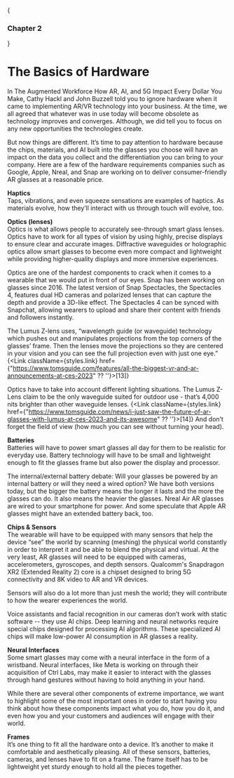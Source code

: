 
{<h3>Chapter 2</h3>}

# The Basics of Hardware 

In The Augmented Workforce How AR, AI, and 5G Impact Every Dollar You Make, Cathy Hackl and John Buzzell told you to ignore hardware when it came to implementing AR/VR technology into your business. At the time, we all agreed that whatever was in use today will become obsolete as technology improves and converges. Although, we did tell you to focus on any new opportunities the technologies create. 

But now things are different. It’s time to pay attention to hardware because the chips, materials, and AI built into the glasses you choose will have an impact on the data you collect and the differentiation you can bring to your company. Here are a few of the hardware requirements companies such as Google, Apple, Nreal, and Snap are working on to deliver consumer-friendly AR glasses at a reasonable price. 

**Haptics**     
Taps, vibrations, and even squeeze sensations are examples of haptics. As materials evolve, how they’ll interact with us through touch will evolve, too. 

**Optics (lenses)**     
Optics is what allows people to accurately see-through smart glass lenses. Optics have to work for all types of vision by using highly, precise displays to ensure clear and accurate images. Diffractive waveguides or holographic optics allow smart glasses to become even more compact and lightweight while providing higher-quality displays and more immersive experiences. 

Optics are one of the hardest components to crack when it comes to a wearable that we would put in front of our eyes. Snap has been working on glasses since 2016. The latest version of Snap Spectacles, the Spectacles 4, features dual HD cameras and polarized lenses that can capture the depth and provide a 3D-like effect. The Spectacles 4 can be synced with Snapchat, allowing wearers to upload and share their content with friends and followers instantly.

The Lumus Z-lens uses, “wavelength guide (or waveguide) technology which pushes out and manipulates projections from the top corners of the glasses’ frame. Then the lenses move the projections so they are centered in your vision and you can see the full projection even with just one eye.” {<Link className={styles.link} href={"https://www.tomsguide.com/features/all-the-biggest-vr-and-ar-announcements-at-ces-2023" ?? ''}>[13]</Link>}

Optics have to take into account different lighting situations. The Lumus Z-Lens claim to be the only waveguide suited for outdoor use - that’s 4,000 nits brighter than other waveguide lenses. {<Link className={styles.link} href={"https://www.tomsguide.com/news/i-just-saw-the-future-of-ar-glasses-with-lumus-at-ces-2023-and-its-awesome" ?? ''}>[14]</Link>} And don’t forget the field of view (how much you can see without turning your head). 

**Batteries**   
Batteries will have to power smart glasses all day for them to be realistic for everyday use. Battery technology will have to be small and lightweight enough to fit the glasses frame but also power the display and processor. 

The internal/external battery debate: Will your glasses be powered by an internal battery or will they need a wired option? We have both versions today, but the bigger the battery means the longer it lasts and the more the glasses can do. It also means the heavier the glasses. Nreal Air AR glasses are wired to your smartphone for power. And some speculate that Apple AR glasses might have an extended battery back, too. 

**Chips & Sensors**     
The wearable will have to be equipped with many sensors that help the device “see” the world by scanning (meshing) the physical world constantly in order to interpret it and be able to blend the  physical and virtual. At the very least, AR glasses will need to be equipped with cameras, accelerometers, gyroscopes, and depth sensors. Qualcomm's Snapdragon XR2 (Extended Reality 2) core is a chipset designed to bring 5G connectivity and 8K video to AR and VR devices.

Sensors will also do a lot more than just mesh the world; they will contribute to how the wearer experiences the world. 

Voice assistants and facial recognition in our cameras don’t work with static software -- they use AI chips. Deep learning and neural networks require special chips designed for processing AI algorithms. These specialized AI chips will make low-power AI consumption in AR glasses a reality. 

**Neural Interfaces**        
Some smart glasses may come with a neural interface in the form of a wristband. Neural interfaces, like Meta is working on through their acquisition of Ctrl Labs, may make it easier to interact with the glasses through hand gestures without having to hold anything in your hand. 

While there are several other components of extreme importance, we want to highlight some of the most important ones in order to start having you think about how these components impact what you do, how you do it, and even how you and your customers and audiences will engage with their world.  

**Frames**      
It’s one thing to fit all the hardware onto a device. It’s another to make it comfortable and aesthetically pleasing. All of these sensors, batteries, cameras, and lenses have to fit on a frame. The frame itself has to be lightweight yet sturdy enough to hold all the pieces together. 
